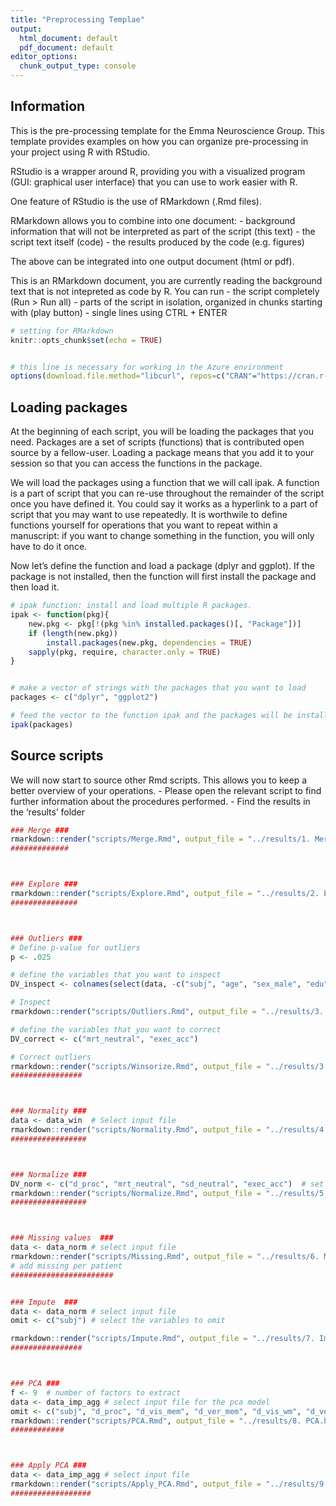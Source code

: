 ---
title: "Preprocessing Templae"
output:
  html_document: default
  pdf_document: default
editor_options: 
  chunk_output_type: console
---

## Information

This is the pre-processing template for the Emma Neuroscience Group. This template provides examples on how you can organize pre-processing in your project using R with RStudio.

RStudio is a wrapper around R, providing you with a visualized program (GUI: graphical user interface) that you can use to work easier with R. 

One feature of RStudio is the use of RMarkdown (.Rmd files). 

RMarkdown allows you to combine into one document:
- background information that will not be interpreted as part of the script (this text)
- the script text itself (code)
- the results produced by the code (e.g. figures)

The above can be integrated into one output document (html or pdf). 

This is an RMarkdown document, you are currently reading the background text that is not intepreted as code by R. You can run
- the script completely (Run > Run all) 
- parts of the script in isolation, organized in chunks starting with (play button)
- single lines using CTRL + ENTER


```{r setting, include=FALSE}

# setting for RMarkdown
knitr::opts_chunk$set(echo = TRUE)


# this line is necessary for working in the Azure environment
options(download.file.method="libcurl", repos=c("CRAN"="https://cran.r-project.org/"))

```

## Loading packages

At the beginning of each script, you will be loading the packages that you need. Packages are a set of scripts (functions) that is contributed open source by a fellow-user. Loading a package means that you add it to your session so that you can access the functions in the package.

We will load the packages using a function that we will call ipak. A function is a part of script that you can re-use throughout the remainder of the script once you have defined it. You could say it works as a hyperlink to a part of script that you may want to use repeatedly. It is worthwile to define functions yourself for operations that you want to repeat within a manuscript: if you want to change something in the function, you will only have to do it once.

Now let's define the function and load a package (dplyr and ggplot). If the package is not installed, then the function will first install the package and then load it.

```{r packages, include=FALSE}

# ipak function: install and load multiple R packages.
ipak <- function(pkg){
    new.pkg <- pkg[!(pkg %in% installed.packages()[, "Package"])]
    if (length(new.pkg)) 
        install.packages(new.pkg, dependencies = TRUE)
    sapply(pkg, require, character.only = TRUE)
}


# make a vector of strings with the packages that you want to load
packages <- c("dplyr", "ggplot2")

# feed the vector to the function ipak and the packages will be installed and loaded
ipak(packages)

```


## Source scripts

We will now start to source other Rmd scripts. This allows you to keep a better overview of your operations. 
- Please open the relevant script to find further information about the procedures performed.
- Find the results in the 'results' folder 


```{r create_database, echo=FALSE, include=FALSE}

### Merge ###
rmarkdown::render("scripts/Merge.Rmd", output_file = "../results/1. Merge.html")
#############



### Explore ###
rmarkdown::render("scripts/Explore.Rmd", output_file = "../results/2. Explore.html")
###############



### Outliers ###
# Define p-value for outliers
p <- .025  

# define the variables that you want to inspect
DV_inspect <- colnames(select(data, -c("subj", "age", "sex_male", "edu")))  

# Inspect
rmarkdown::render("scripts/Outliers.Rmd", output_file = "../results/3. Outliers.html")

# define the variables that you want to correct
DV_correct <- c("mrt_neutral", "exec_acc")  

# Correct outliers
rmarkdown::render("scripts/Winsorize.Rmd", output_file = "../results/3. Winsorize.html")
################



### Normality ###
data <- data_win  # Select input file
rmarkdown::render("scripts/Normality.Rmd", output_file = "../results/4. Normality.html")
#################



### Normalize ###
DV_norm <- c("d_proc", "mrt_neutral", "sd_neutral", "exec_acc")  # set the variables for normalization
rmarkdown::render("scripts/Normalize.Rmd", output_file = "../results/5. Normalize.html")
#################



### Missing values  ###
data <- data_norm # select input file
rmarkdown::render("scripts/Missing.Rmd", output_file = "../results/6. Missing.html")
# add missing per patient
#######################


### Impute  ###
data <- data_norm # select input file
omit <- c("subj") # select the variables to omit

rmarkdown::render("scripts/Impute.Rmd", output_file = "../results/7. Impute.html")
################



### PCA ###
f <- 9  # number of factors to extract
data <- data_imp_agg # select input file for the pca model
omit <- c("subj", "d_proc", "d_vis_mem", "d_ver_mem", "d_vis_wm", "d_ver_wm", "d_visuom", "age", "sex_male", "edu", "ver_mem_ret", "vis_mem_ret", "SCAT_tot")
rmarkdown::render("scripts/PCA.Rmd", output_file = "../results/8. PCA.html")
############



### Apply PCA ###
data <- data_imp_agg # select input file
rmarkdown::render("scripts/Apply_PCA.Rmd", output_file = "../results/9. Apply PCA.html")
##################



```
